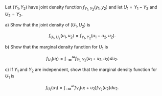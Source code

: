 Let $(Y_1, Y_2)$ have joint density function $f_{Y_1, Y_2}(y_1, y_2)$ and let $U_1 = Y_1 - Y_2$ and $U_2 = Y_2$.

a) Show that the joint density of $(U_1, U_2)$ is

$$
f_{U_1, U_2}(u_1, u_2) = f_{Y_1, Y_2}(u_1 + u_2, u_2).
$$

b) Show that the marginal density function for $U_1$ is

$$
f_{U_1}(u_1) = \int_{-\infty}^{\infty} f_{Y_1, Y_2}(u_1 + u_2, u_2) du_2.
$$

c) If $Y_1$ and $Y_2$ are independent, show that the marginal density function for $U_1$ is

$$
f_{U_1}(u_1) = \int_{-\infty}^{\infty} f_{Y_1}(u_1 + u_2) f_{Y_2}(u_2) du_2.
$$
